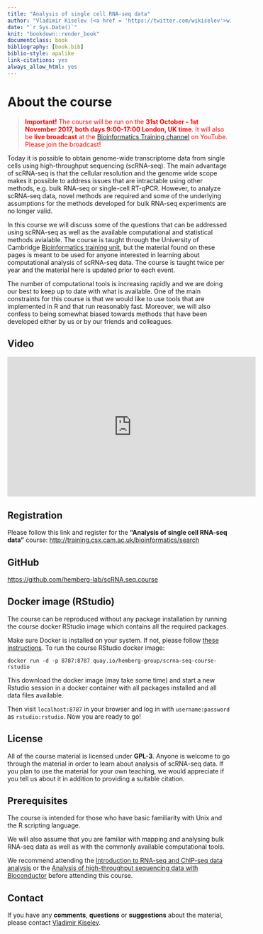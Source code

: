 ```yaml
--- 
title: "Analysis of single cell RNA-seq data"
author: "Vladimir Kiselev (<a href = 'https://twitter.com/wikiselev'>wikiselev</a>), Tallulah Andrews, Davis McCarthy (<a href = 'https://twitter.com/davisjmcc'>davisjmcc</a>), Maren Büttner (<a href = 'https://twitter.com/marenbuettner'>marenbuettner</a>) and Martin Hemberg (<a href = 'https://twitter.com/m_hemberg'>m_hemberg</a>)"
date: "`r Sys.Date()`"
knit: "bookdown::render_book"
documentclass: book
bibliography: [book.bib]
biblio-style: apalike
link-citations: yes
always_allow_html: yes
---
```


# About the course

> <span style="color:red">__Important!__ The course will be run on the __31st October - 1st November 2017, both days 9:00-17:00 London, UK time__. It will also be __live broadcast__ at the [Bioinformatics Training channel](https://www.youtube.com/channel/UCsc6r6UKxb2qRcDQPix2L5A) on YouTube. Please join the broadcast!</span>

Today it is possible to obtain genome-wide transcriptome data from single cells using high-throughput sequencing (scRNA-seq). The main advantage of scRNA-seq is that the cellular resolution and the genome wide scope makes it possible to address issues that are intractable using other methods, e.g. bulk RNA-seq or single-cell RT-qPCR. However, to analyze scRNA-seq data, novel methods are required and some of the underlying assumptions for the methods developed for bulk RNA-seq experiments are no longer valid.

In this course we will discuss some of the questions that can be addressed using scRNA-seq as well as the available computational and statistical methods avialable. The course is taught through the University of Cambridge <a href="http://training.csx.cam.ac.uk/bioinformatics/" target="blank">Bioinformatics training unit</a>, but the material found on these pages is meant to be used for anyone interested in learning about computational analysis of scRNA-seq data. The course is taught twice per year and the material here is updated prior to each event.

The number of computational tools is increasing rapidly and we are doing our best to keep up to date with what is available. One of the main constraints for this course is that we would like to use tools that are implemented in R and that run reasonably fast. Moreover, we will also confess to being somewhat biased towards methods that have been developed either by us or by our friends and colleagues. 

## Video

<iframe width="560" height="315" src="https://www.youtube.com/embed/i58Fk6R03PA?list=PLEyKDyF1qdOaoWBu8jNwN4o5z6wlm3aES" frameborder="0" allowfullscreen></iframe>

## Registration  

Please follow this link and register for the __"Analysis of single cell RNA-seq data"__ course:
<a href="http://training.csx.cam.ac.uk/bioinformatics/search" target="blank">http://training.csx.cam.ac.uk/bioinformatics/search</a>

## GitHub
<a href="https://github.com/hemberg-lab/scRNA.seq.course" target="blank">https://github.com/hemberg-lab/scRNA.seq.course</a>

## Docker image (RStudio)

The course can be reproduced without any package installation by running the course docker RStudio image which contains all the required packages.

Make sure Docker is installed on your system. If not, please follow [these instructions](https://docs.docker.com/engine/installation/). To run the course RStudio docker image:

```
docker run -d -p 8787:8787 quay.io/hemberg-group/scrna-seq-course-rstudio
```

This download the docker image (may take some time) and start a new Rstudio session in a docker container with all packages installed and all data files available.

Then visit `localhost:8787` in your browser and log in with `username:password` as `rstudio:rstudio`. Now you are ready to go!

## License
All of the course material is licensed under <b>GPL-3</b>. Anyone is welcome to go through the material in order to learn about analysis of scRNA-seq data. If you plan to use the material for your own teaching, we would appreciate if you tell us about it in addition to providing a suitable citation.

## Prerequisites

The course is intended for those who have basic familiarity with Unix and the R scripting language.

We will also assume that you are familiar with mapping and analysing bulk RNA-seq data as well as with the commonly available computational tools.

We recommend attending the [Introduction to RNA-seq and ChIP-seq data analysis](http://training.csx.cam.ac.uk/bioinformatics/search) or the [Analysis of high-throughput sequencing data with Bioconductor](http://training.csx.cam.ac.uk/bioinformatics/search) before attending this course.

## Contact

If you have any __comments__, __questions__ or __suggestions__ about the material, please contact <a href="mailto:vladimir.yu.kiselev@gmail.com">Vladimir Kiselev</a>.
